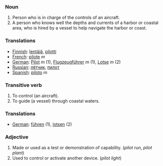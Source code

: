 ===Noun===

#Person who is in charge of the controls of an aircraft.
#A person who knows well the depths and currents of a harbor or coastal area, who is hired by a vessel to help navigate the harbor or coast.



===Translations===
*[[Finnish]]: [[lentäjä]], [[pilotti]]
*[[French]]: [[pilote]]  ''m''
*[[German]]: [[Pilot]] ''m'' (1), [[Flugzeugführer]] ''m'' (1), [[Lotse]] ''m'' (2)
*[[Russian]]: [[лётчик]], [[пилот]]
*[[Spanish]]: [[piloto]] ''m''


===Transitive verb===

# To control (an aircraft).
# To guide (a vessel) through coastal waters.

===Translations===

*[[German]]: [[führen]] (1), [[lotsen]] (2)


===Adjective===

# Made or used as a test or demonstration of capability. (''pilot run'', ''pilot plant'')
# Used to control or activate another device. (''pilot light'')